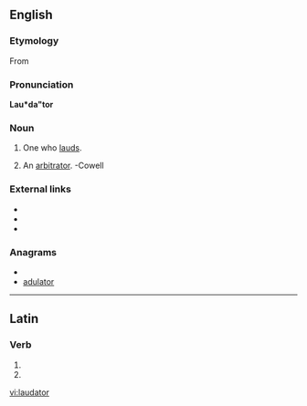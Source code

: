 ==English==
{{webster 1913}}

===Etymology===
From {{etyl|la}}

===Pronunciation===
'''Lau*da"tor'''

===Noun===
{{en-noun|laudators}}

# One who [[laud]]s.
# {{legal|obsolete}} An [[arbitrator]]. -Cowell

===External links===
* {{R:Webster 1913}}
* {{R:Century 1911}}
* {{R:OneLook}}

===Anagrams===
* {{alphagram|aadlortu}}
* [[adulator#English|adulator]]

----

==Latin==
===Verb===
{{la-verb-form|laudātor}}
# {{conjugation of|[[laudo#Latin|laudō]]||2|s|fut|pass|imp}}
# {{conjugation of|[[laudo#Latin|laudō]]||3|s|fut|pass|imp}}

[[vi:laudator]]